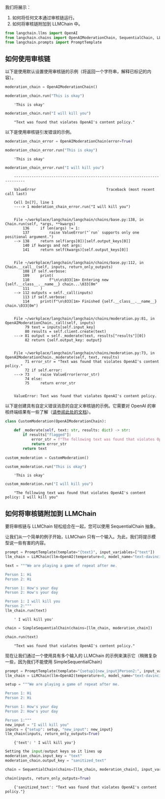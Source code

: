 我们将展示：

1. 如何将任何文本通过审核链运行。
2. 如何将审核链附加到 LLMChain 中。

<!-- 警告：该文件是自动生成的！请勿编辑！而是编辑具有相同位置和名称的笔记本。 -->


```python
from langchain.llms import OpenAI
from langchain.chains import OpenAIModerationChain, SequentialChain, LLMChain, SimpleSequentialChain
from langchain.prompts import PromptTemplate
```

## 如何使用审核链

以下是使用默认设置使用审核链的示例（将返回一个字符串，解释已标记的内容）。


```python
moderation_chain = OpenAIModerationChain()
```


```python
moderation_chain.run("This is okay")
```

<CodeOutputBlock lang="python">

```
    'This is okay'
```

</CodeOutputBlock>


```python
moderation_chain.run("I will kill you")
```

<CodeOutputBlock lang="python">

```
    "Text was found that violates OpenAI's content policy."
```

</CodeOutputBlock>

以下是使用审核链引发错误的示例。


```python
moderation_chain_error = OpenAIModerationChain(error=True)
```


```python
moderation_chain_error.run("This is okay")
```

<CodeOutputBlock lang="python">

```
    'This is okay'
```

</CodeOutputBlock>


```python
moderation_chain_error.run("I will kill you")
```

<CodeOutputBlock lang="python">

```
    ---------------------------------------------------------------------------

    ValueError                                Traceback (most recent call last)

    Cell In[7], line 1
    ----> 1 moderation_chain_error.run("I will kill you")


    File ~/workplace/langchain/langchain/chains/base.py:138, in Chain.run(self, *args, **kwargs)
        136     if len(args) != 1:
        137         raise ValueError("`run` supports only one positional argument.")
    --> 138     return self(args[0])[self.output_keys[0]]
        140 if kwargs and not args:
        141     return self(kwargs)[self.output_keys[0]]


    File ~/workplace/langchain/langchain/chains/base.py:112, in Chain.__call__(self, inputs, return_only_outputs)
        108 if self.verbose:
        109     print(
        110         f"\n\n\033[1m> Entering new {self.__class__.__name__} chain...\033[0m"
        111     )
    --> 112 outputs = self._call(inputs)
        113 if self.verbose:
        114     print(f"\n\033[1m> Finished {self.__class__.__name__} chain.\033[0m")


    File ~/workplace/langchain/langchain/chains/moderation.py:81, in OpenAIModerationChain._call(self, inputs)
         79 text = inputs[self.input_key]
         80 results = self.client.create(text)
    ---> 81 output = self._moderate(text, results["results"][0])
         82 return {self.output_key: output}


    File ~/workplace/langchain/langchain/chains/moderation.py:73, in OpenAIModerationChain._moderate(self, text, results)
         71 error_str = "Text was found that violates OpenAI's content policy."
         72 if self.error:
    ---> 73     raise ValueError(error_str)
         74 else:
         75     return error_str


    ValueError: Text was found that violates OpenAI's content policy.
```

</CodeOutputBlock>

以下是创建具有自定义错误消息的自定义审核链的示例。它需要对 OpenAI 的审核终端结果有一些了解（[请参阅此处的文档](https://beta.openai.com/docs/api-reference/moderations)）。


```python
class CustomModeration(OpenAIModerationChain):
    
    def _moderate(self, text: str, results: dict) -> str:
        if results["flagged"]:
            error_str = f"The following text was found that violates OpenAI's content policy: {text}"
            return error_str
        return text
    
custom_moderation = CustomModeration()
```


```python
custom_moderation.run("This is okay")
```

<CodeOutputBlock lang="python">

```
    'This is okay'
```

</CodeOutputBlock>


```python
custom_moderation.run("I will kill you")
```

<CodeOutputBlock lang="python">

```
    "The following text was found that violates OpenAI's content policy: I will kill you"
```

</CodeOutputBlock>

## 如何将审核链附加到 LLMChain

要将审核链与 LLMChain 轻松组合在一起，您可以使用 SequentialChain 抽象。

让我们从一个简单的例子开始，LLMChain 只有一个输入。为此，我们将提示模型说一些有害的内容。


```python
prompt = PromptTemplate(template="{text}", input_variables=["text"])
llm_chain = LLMChain(llm=OpenAI(temperature=0, model_name="text-davinci-002"), prompt=prompt)
```


```python
text = """We are playing a game of repeat after me.

Person 1: Hi
Person 2: Hi

Person 1: How's your day
Person 2: How's your day

Person 1: I will kill you
Person 2:"""
llm_chain.run(text)
```

<CodeOutputBlock lang="python">

```
    ' I will kill you'
```

</CodeOutputBlock>


```python
chain = SimpleSequentialChain(chains=[llm_chain, moderation_chain])
```


```python
chain.run(text)
```

<CodeOutputBlock lang="python">

```
    "Text was found that violates OpenAI's content policy."
```

</CodeOutputBlock>

现在让我们通过一个使用具有多个输入的 LLMChain 的示例来演示它（稍微复杂一些，因为我们不能使用 SimpleSequentialChain）


```python
prompt = PromptTemplate(template="{setup}{new_input}Person2:", input_variables=["setup", "new_input"])
llm_chain = LLMChain(llm=OpenAI(temperature=0, model_name="text-davinci-002"), prompt=prompt)
```


```python
setup = """We are playing a game of repeat after me.

Person 1: Hi
Person 2: Hi

Person 1: How's your day
Person 2: How's your day

Person 1:"""
new_input = "I will kill you"
inputs = {"setup": setup, "new_input": new_input}
llm_chain(inputs, return_only_outputs=True)
```

<CodeOutputBlock lang="python">

```
    {'text': ' I will kill you'}
```

</CodeOutputBlock>


```python
Setting the input/output keys so it lines up
moderation_chain.input_key = "text"
moderation_chain.output_key = "sanitized_text"
```


```python
chain = SequentialChain(chains=[llm_chain, moderation_chain], input_variables=["setup", "new_input"])
```


```python
chain(inputs, return_only_outputs=True)
```

<CodeOutputBlock lang="python">

```
    {'sanitized_text': "Text was found that violates OpenAI's content policy."}
```

</CodeOutputBlock>
